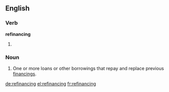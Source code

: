 ==English==

===Verb===
'''refinancing'''

# {{present participle of|refinance}}

===Noun===
{{en-noun}}

# {{finance}} One or more loans or other borrowings that repay and replace previous [[financing]]s.

[[de:refinancing]]
[[el:refinancing]]
[[fr:refinancing]]